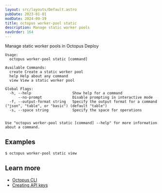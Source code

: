 ```yaml
---
layout: src/layouts/Default.astro
pubDate: 2023-01-01
modDate: 2024-09-19
title: octopus worker-pool static
description: Manage static worker pools
navOrder: 164
---
```


Manage static worker pools in Octopus Deploy

```
Usage:
  octopus worker-pool static [command]

Available Commands:
  create Create a static worker pool
  help Help about any command
  view View a static worker pool

Global Flags:
  -h, --help                   Show help for a command
      --no-prompt              Disable prompting in interactive mode
  -f, --output-format string   Specify the output format for a command ("json", "table", or "basic") (default "table")
  -s, --space string           Specify the space for operations


Use "octopus worker-pool static [command] --help" for more information about a command.
```

## Examples

<SamplesInstance />

```
$ octopus worker-pool static view

```

## Learn more

- [Octopus CLI](/docs/octopus-rest-api/cli)
- [Creating API keys](/docs/octopus-rest-api/how-to-create-an-api-key)